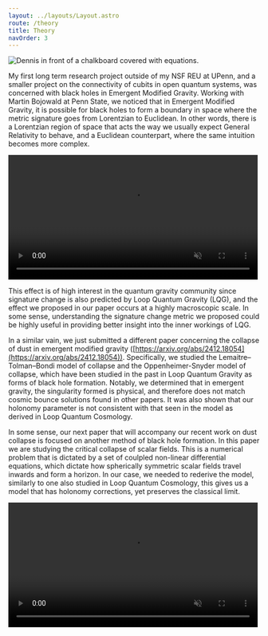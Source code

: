 ```yaml
---
layout: ../layouts/Layout.astro
route: /theory
title: Theory
navOrder: 3
---
```



<Image
  src={chalk}
  alt="Dennis in front of a chalkboard covered with equations."
  width={300}
  class="float-right m-3 rounded-[50%]"
/>

My first long term research project outside of my NSF REU at UPenn, and a smaller project on the connectivity of cubits in open quantum systems, was concerned with black holes in Emergent Modified Gravity. Working with Martin Bojowald at Penn State, we noticed that in Emergent Modified Gravity, it is possible for black holes to form a boundary in space where the metric signature goes from Lorentzian to Euclidean. In other words, there is a Lorentzian region of space that acts the way we usually expect General Relativity to behave, and a Euclidean counterpart, where the same intuition becomes more complex.

<video src="/video/SignatureChange.mp4" autoplay loop muted controls width="500" class="mb-4">
  Your browser does not support the video tag.
</video>

This effect is of high interest in the quantum gravity community since signature change is also predicted by Loop Quantum Gravity (LQG), and the effect we proposed in our paper occurs at a highly macroscopic scale. In some sense, understanding the signature change metric we proposed could be highly useful in providing better insight into the inner workings of LQG.

In a similar vain, we just submitted a different paper concerning the collapse of dust in emergent modified gravity ([https://arxiv.org/abs/2412.18054](https://arxiv.org/abs/2412.18054)). Specifically, we studied the Lemaitre–Tolman–Bondi model of collapse and the Oppenheimer-Snyder model of collapse, which have been studied in the past in Loop Quantum Gravity as forms of black hole formation. Notably, we determined that in emergent gravity, the singularity formed is physical, and therefore does not match cosmic bounce solutions found in other papers. It was also shown that our holonomy parameter is not consistent with that seen in the model as derived in Loop Quantum Cosmology.

In some sense, our next paper that will accompany our recent work on dust collapse is focused on another method of black hole formation. In this paper we are studying the critical collapse of scalar fields. This is a numerical problem that is dictated by a set of coulpled non-linear differential equations, which dictate how spherically symmetric scalar fields travel inwards and form a horizon. In our case, we needed to rederive the model, similarly to one also studied in Loop Quantum Cosmology, this gives us a model that has holonomy corrections, yet preserves the classical limit.

<video src="/video/ccmodel.mp4" autoplay loop muted controls width="500" class="mb-4">
  Your browser does not support the video tag.
</video>
